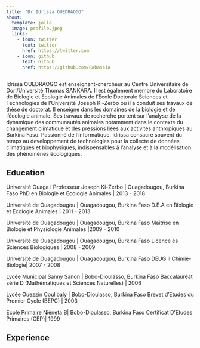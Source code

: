 ```yaml
---
title: "Dr Idrissa OUEDRAOGO"
about:
  template: jolla
  image: profile.jpeg
  links:
    - icon: twitter
      text: twitter
      href: https://twitter.com
    - icon: github
      text: Github
      href: https://github.com/Rabassia
---
```


Idrissa OUEDRAOGO est enseignant-chercheur au Centre Universitaire de Dori/Université Thomas SANKARA. Il est également membre du Laboratoire de Biologie et Ecologie Animales de l’Ecole Doctorale Sciences et Technologies de l’Université Joseph Ki-Zerbo où il a conduit ses travaux de thèse de doctorat. Il enseigne dans les domaines de la biologie et de l’écologie animale. Ses travaux de recherche portent sur l’analyse de la dynamique des communautés animales notamment dans le contexte du changement climatique et des pressions liées aux activités anthropiques au Burkina Faso. Passionné de l’informatique, Idrissa consacre souvent du temps au developpement de technologies pour la collecte de données climatiques et biophysiques, indispensables à l’analyse et à la modélisation des phénomènes écologiques.

## Education

Université Ouaga I Professeur Joseph Ki-Zerbo | Ouagadougou, Burkina Faso PhD en Biologie et Ecologie Animales | 2013 - 2018

Université de Ouagadougou | Ouagadougou, Burkina Faso D.E.A en Biologie et Ecologie Animales | 2011 - 2013

Université de Ouagadougou | Ouagadougou, Burkina Faso Maîtrise en Biologie et Physiologie Animales |2009 - 2010

Université de Ouagadougou | Ouagadougou, Burkina Faso Licence ès Sciences Biologiques | 2008 - 2009

Université de Ouagadougou | Ouagadougou, Burkina Faso DEUG II Chimie-Biologie| 2007 - 2008

Lycée Municipal Sanny Sanon | Bobo-Dioulasso, Burkina Faso Baccalauréat série D (Mathématiques et Sciences Naturelles) | 2006

Lycée Ouezzin Coulibaly | Bobo-Dioulasso, Burkina Faso Brevet d'Etudes du Premier Cycle (BEPC) | 2003

Ecole Primaire Nièneta B| Bobo-Dioulasso, Burkina Faso Certificat D'Etudes Primaires (CEP)| 1999

## Experience

